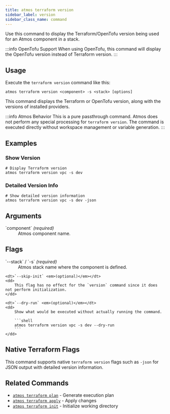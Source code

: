 ```yaml
---
title: atmos terraform version
sidebar_label: version
sidebar_class_name: command
---
```


<Intro>
Use this command to display the Terraform/OpenTofu version being used for an Atmos component in a stack.
</Intro>

:::info OpenTofu Support
When using OpenTofu, this command will display the OpenTofu version instead of Terraform version.
:::

<Screengrab title="atmos terraform version --help" slug="atmos-terraform-version--help" />

## Usage

Execute the `terraform version` command like this:

```shell
atmos terraform version <component> -s <stack> [options]
```

This command displays the Terraform or OpenTofu version, along with the versions of installed providers.

:::info Atmos Behavior
This is a pure passthrough command. Atmos does not perform any special processing for `terraform version`. The command is executed directly without workspace management or variable generation.
:::
## Examples

### Show Version

```shell
# Display Terraform version
atmos terraform version vpc -s dev
```

### Detailed Version Info

```shell
# Show detailed version information
atmos terraform version vpc -s dev -json
```

## Arguments

<dl>
    <dt>`component` <em>(required)</em></dt>
    <dd>
        Atmos component name.
    </dd>
</dl>

## Flags

<dl>
    <dt>`--stack` / `-s` <em>(required)</em></dt>
    <dd>
        Atmos stack name where the component is defined.
    </dd>

    <dt>`--skip-init` <em>(optional)</em></dt>
    <dd>
        This flag has no effect for the `version` command since it does not perform initialization.
    </dd>

    <dt>`--dry-run` <em>(optional)</em></dt>
    <dd>
        Show what would be executed without actually running the command.

        ```shell
        atmos terraform version vpc -s dev --dry-run
        ```
    </dd>
</dl>

## Native Terraform Flags

This command supports native `terraform version` flags such as `-json` for JSON output with detailed version information.

## Related Commands

- [`atmos terraform plan`](/cli/commands/terraform/plan) - Generate execution plan
- [`atmos terraform apply`](/cli/commands/terraform/apply) - Apply changes
- [`atmos terraform init`](/cli/commands/terraform/init) - Initialize working directory
